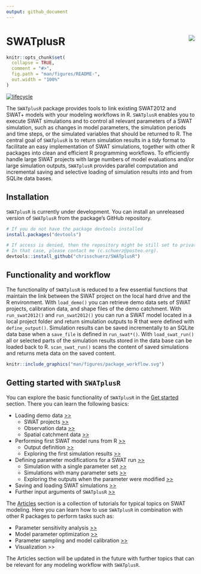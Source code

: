 ```yaml
---
output: github_document
---
```

<!-- rmarkdown v1 -->

# SWATplusR <img src="man/figures/swatr_hex.svg" align="right" />

```r
knitr::opts_chunk$set(
  collapse = TRUE,
  comment = "#>",
  fig.path = "man/figures/README-",
  out.width = "100%"
)
```

[![lifecycle](https://img.shields.io/badge/lifecycle-maturing-blue.svg)](https://www.tidyverse.org/lifecycle/#maturing)


The `SWATplusR` package provides tools to link existing SWAT2012 and SWAT+ models with your modeling workflows in R. `SWATplusR` enables you to execute SWAT simulations and to control all relevant parameters of a SWAT simulation, such as changes in model parameters, the simulation periods and time steps, or the simulated variables that should be returned to R. The central goal of `SWATplusR` is to return simulation results in a *tidy* format to facilitate an easy implementation of SWAT simulations, together with other R packages into clean and efficient R programming workflows. To efficiently handle large SWAT projects with large numbers of model evaluations and/or large simulation outputs, `SWATplusR` provides parallel computation and incremental saving and selective loading of simulation results into and from SQLite data bases.

## Installation

`SWATplusR` is currently under development. You can install an unreleased version of `SWATplusR` from the package's GitHub repository.

``` r
# If you do not have the package devtools installed
install.packages("devtools")

# If access is denied, then the repository might be still set to private
# In that case, please contact me (c.schuerz@posteo.org).
devtools::install_github("chrisschuerz/SWATplusR")
```


<!---You can install the released version of SWATplusR from [CRAN](https://CRAN.R-project.org) with:

``` r
install.packages("SWATplusR")
```
--->



## Functionality and workflow

The functionality of `SWATplusR` is reduced to a few essential functions that maintain the link between the SWAT project on the local hard drive and the R environment. With `load_demo()` you can retrieve demo data sets of SWAT projects, calibration data, and shape files of the demo catchment. With `run_swat2012()` and `run_swat2012()` you can run a SWAT model located in a local project folder and return simulation outputs to R that were defined with `define_output()`. Simulation results can be saved incrementally to an SQLite data base when a `save_file` is defined in `run_swat*()`. With `load_swat_run()` all or selected parts of the simulation results stored in the data base can be loaded back to R. `scan_swat_run()` scans the content of saved simulations and returns meta data on the saved content.



```r
knitr::include_graphics("man/figures/package_workflow.svg")
```


## Getting started with `SWATplusR`

You can explore the basic functionality of `SWATplusR` in the [Get started](https://chrisschuerz.github.io/SWATplusR/articles/SWATplusR.html#loading-demos) section. There you can learn the following basics:

- Loading demo data [>>](https://chrisschuerz.github.io/SWATplusR/articles/SWATplusR.html#figures)
    * SWAT projects [>>](https://chrisschuerz.github.io/SWATplusR/articles/SWATplusR.htmll#swat-projects)
    * Observation data [>>](https://chrisschuerz.github.io/SWATplusR/articles/SWATplusR.html#observation-data)
    * Spatial catchment data [>>](https://chrisschuerz.github.io/SWATplusR/articles/SWATplusR.html#spatial-data)


- Performing first SWAT model runs from R [>>](https://chrisschuerz.github.io/SWATplusR/articles/SWATplusR.html#first-swat-model-runs)
    * Output definition [>>](https://chrisschuerz.github.io/SWATplusR/articles/SWATplusR.html#output-definition)
    * Exploring the first simulation results [>>](https://chrisschuerz.github.io/SWATplusR/articles/SWATplusR.html#exploring-a-simulation)

- Defining parameter modifications for a SWAT run [>>](https://chrisschuerz.github.io/SWATplusR/articles/SWATplusR.html#model-parameter-alteration)
    * Simulation with a single parameter set [>>](https://chrisschuerz.github.io/SWATplusR/articles/SWATplusR.html#simulation-with-a-single-parameter-set)
    * Simulations with many parameter sets [>>](https://chrisschuerz.github.io/SWATplusR/articles/SWATplusR.html#simulations-with-many-parameter-sets)
    * Exploring the outputs when the parameter were modified [>>](https://chrisschuerz.github.io/SWATplusR/articles/SWATplusR.html#exploring-simulations-with-parameter-alterations)

- Saving and loading SWAT simulations [>>](https://chrisschuerz.github.io/SWATplusR/articles/SWATplusR.html#saving-and-loading-simulations)
- Further input arguments of `SWATplusR` [>>](https://chrisschuerz.github.io/SWATplusR/articles/SWATplusR.html#further-swatplusr-input-arguments)

The [Articles](https://chrisschuerz.github.io/SWATplusR/articles/) section is a collection of tutorials for typical topics on SWAT modeling. Here you can learn how to use `SWATplusR` in combination with other R packages to perform tasks such as:

- Parameter sensitivity analysis [>>](https://chrisschuerz.github.io/SWATplusR/articles/par_sensitivity.html)
- Model parameter optimization [>>](https://chrisschuerz.github.io/SWATplusR/articles/par_optim.html)
- Parameter sampling and model calibration [>>](https://chrisschuerz.github.io/SWATplusR/articles/par_sampl_calib.html)
- Visualization >>

The Articles section will be updated in the future with further topics that can be relevant for any modeling workflow with `SWATplusR`.
